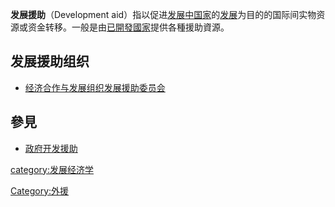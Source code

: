 '''发展援助'''（Development aid）指以促进[[发展中国家|发展中国家]]的[[发展|发展]]为目的的国际间实物资源或资金转移。一般是由[[已開發國家|已開發國家]]提供各種援助資源。

==发展援助组织==
*[[经济合作与发展组织|经济合作与发展组织]][[发展援助委员会|发展援助委员会]]

==參見==
*[[政府开发援助|政府开发援助]]
{{外交}}
{{Authority control}}
{{econ-stub}}
[[category:发展经济学|category:发展经济学]]
[[Category:外援|Category:外援]]
